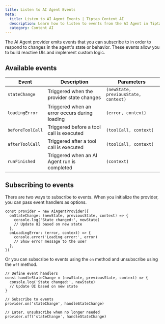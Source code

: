 ```yaml
---
title: Listen to AI Agent Events
meta:
  title: Listen to AI Agent Events | Tiptap Content AI
  description: Learn how to listen to events from the AI Agent in Tiptap.
  category: Content AI
---
```


The AI Agent provider emits events that you can subscribe to in order to respond to changes in the agent's state or behavior. These events allow you to build reactive UIs and implement custom logic.

## Available events

| Event            | Description                                   | Parameters                           |
| ---------------- | --------------------------------------------- | ------------------------------------ |
| `stateChange`    | Triggered when the provider state changes     | `(newState, previousState, context)` |
| `loadingError`   | Triggered when an error occurs during loading | `(error, context)`                   |
| `beforeToolCall` | Triggered before a tool call is executed      | `(toolCall, context)`                |
| `afterToolCall`  | Triggered after a tool call is executed       | `(toolCall, context)`                |
| `runFinished`    | Triggered when an AI Agent run is completed   | `(context)`                          |

## Subscribing to events

There are two ways to subscribe to events. When you initialize the provider, you can pass event handlers as options.

```tsx
const provider = new AiAgentProvider({
  onStateChange: (newState, previousState, context) => {
    console.log('State changed:', newState)
    // Update UI based on new state
  },
  onLoadingError: (error, context) => {
    console.error('Loading error:', error)
    // Show error message to the user
  },
})
```

Or you can subscribe to events using the `on` method and unsubscribe using the `off` method.

```tsx
// Define event handlers
const handleStateChange = (newState, previousState, context) => {
  console.log('State changed:', newState)
  // Update UI based on new state
}

// Subscribe to events
provider.on('stateChange', handleStateChange)

// Later, unsubscribe when no longer needed
provider.off('stateChange', handleStateChange)
```
